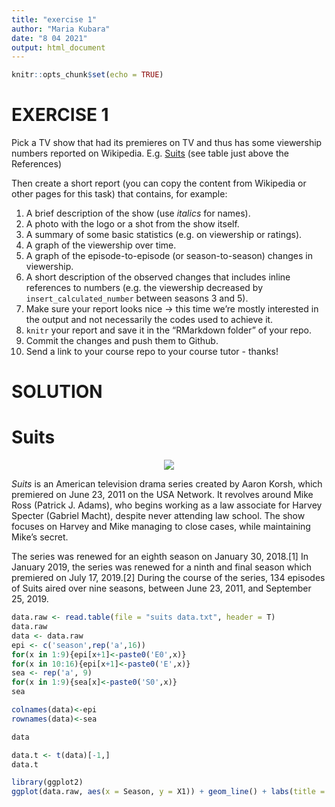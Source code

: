 ```yaml
---
title: "exercise 1"
author: "Maria Kubara"
date: "8 04 2021"
output: html_document
---
```


```r
knitr::opts_chunk$set(echo = TRUE)
```

# EXERCISE 1

Pick a TV show that had its premieres on TV and thus has some viewership numbers reported on Wikipedia.
E.g. [Suits](https://en.wikipedia.org/wiki/List_of_Suits_episodes) (see table just above the References)

Then create a short report (you can copy the content from Wikipedia or other pages for this task) that contains, for example:

1. A brief description of the show (use _italics_ for names).
2. A photo with the logo or a shot from the show itself.
3. A summary of some basic statistics (e.g. on viewership or ratings).
4. A graph of the viewership over time.
5. A graph of the episode-to-episode (or season-to-season) changes in viewership.
6. A short description of the observed changes that includes inline references to numbers (e.g. the viewership decreased by `insert_calculated_number` between seasons 3 and 5).
7. Make sure your report looks nice -> this time we're mostly interested in the output and not necessarily the codes used to achieve it.
7. `knitr` your report and save it in the "RMarkdown folder" of your repo. 
8. Commit the changes and push them to Github.
9. Send a link to your course repo to your course tutor - thanks!


# SOLUTION 

# Suits

<center><img src="https://upload.wikimedia.org/wikipedia/commons/c/cc/Suits_Logo.png"></center>


*Suits* is an American television drama series created by Aaron Korsh, which premiered on June 23, 2011 on the USA Network. It revolves around Mike Ross (Patrick J. Adams), who begins working as a law associate for Harvey Specter (Gabriel Macht), despite never attending law school. The show focuses on Harvey and Mike managing to close cases, while maintaining Mike's secret.

The series was renewed for an eighth season on January 30, 2018.[1] In January 2019, the series was renewed for a ninth and final season which premiered on July 17, 2019.[2] During the course of the series, 134 episodes of Suits aired over nine seasons, between June 23, 2011, and September 25, 2019. 


```r
data.raw <- read.table(file = "suits data.txt", header = T)
data.raw
data <- data.raw
epi <- c('season',rep('a',16))
for(x in 1:9){epi[x+1]<-paste0('E0',x)}
for(x in 10:16){epi[x+1]<-paste0('E',x)}
sea <- rep('a', 9)
for(x in 1:9){sea[x]<-paste0('S0',x)}
sea

colnames(data)<-epi
rownames(data)<-sea

data

data.t <- t(data)[-1,]
data.t
```

```r
library(ggplot2)
ggplot(data.raw, aes(x = Season, y = X1)) + geom_line() + labs(title = 'Suits: U.S. viewers per episode (millions); Season1')
```

